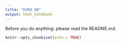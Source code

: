 ```yaml
---
title: "EURO DB"
output: html_notebook
---
```


Before you do anything: please read the README.md.

```r
knitr::opts_chunk$set(echo = TRUE)


```
